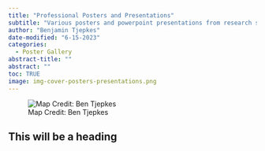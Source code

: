 ```yaml
---
title: "Professional Posters and Presentations"
subtitle: "Various posters and powerpoint presentations from research symposia and other venues."
author: "Benjamin Tjepkes"
date-modified: "6-15-2023"
categories:
  - Poster Gallery
abstract-title: ""
abstract: ""
toc: TRUE
image: img-cover-posters-presentations.png
---
```


![Map Credit: Ben Tjepkes](../gallery/img-cover-posters-presentations.png)

## This will be a heading 